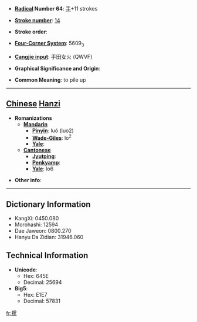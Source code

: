 * '''[[Wiktionary:Chinese radical index| Radical]] Number 64''': [[Wiktionary:Chinese radical index 手|手]]+11 strokes

* '''[[Wiktionary:Chinese total strokes index|Stroke number]]''': [[Wiktionary:Chinese total strokes index 14|14]]

* '''Stroke order''': 

* '''[[Wiktionary:Chinese four corner index|Four-Corner System]]''': 5609<sub>3</sub>

* '''[[Wiktionary:Chinese Cangjie index|Cangjie input]]''': 手田女火 (QWVF)

* '''Graphical Significance and Origin''': 

* '''Common Meaning''': to pile up

----

== [[Chinese]] [[Hanzi]] ==

* '''Romanizations'''
** '''[[Mandarin]]'''
*** '''[[Pinyin]]''': luó (luo2)
*** '''[[Wade-Giles]]''': lo<sup>2</sup>
*** '''[[Yale]]''': 
** '''[[Cantonese]]'''
*** '''[[Jyutping]]''':
*** '''[[Penkyamp]]''': 
*** '''[[Yale]]''': lo6

* '''Other info''': 

----

== Dictionary Information ==

* KangXi: 0450.080
* Morohashi: 12594
* Dae Jaweon: 0800.270
* Hanyu Da Zidian: 31946.060

== Technical Information ==

* '''Unicode''':
** Hex: 645E
** Decimal: 25694
* '''Big5''':
** Hex: E1E7
** Decimal: 57831

[[fr:摞]]